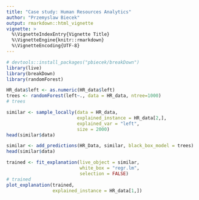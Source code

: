 ```yaml
---
title: "Case study: Human Resources Analytics"
author: "Przemyslaw Biecek"
output: rmarkdown::html_vignette
vignette: >
  %\VignetteIndexEntry{Vignette Title}
  %\VignetteEngine{knitr::rmarkdown}
  %\VignetteEncoding{UTF-8}
---
```


```r
# devtools::install_packages("pbiecek/breakDown")
library(live)
library(breakDown)
library(randomForest)

HR_data$left <- as.numeric(HR_data$left)
trees <- randomForest(left~., data = HR_data, ntree=1000)
# trees

similar <- sample_locally(data = HR_data,
                          explained_instance = HR_data[2,],
                          explained_var = "left", 
                          size = 2000)
head(similar$data)

similar <- add_predictions(HR_Data, similar, black_box_model = trees)
head(similar$data)

trained <- fit_explanation(live_object = similar, 
                           white_box = "regr.lm", 
                           selection = FALSE)
# trained
plot_explanation(trained,
                 explained_instance = HR_data[1,])
```
